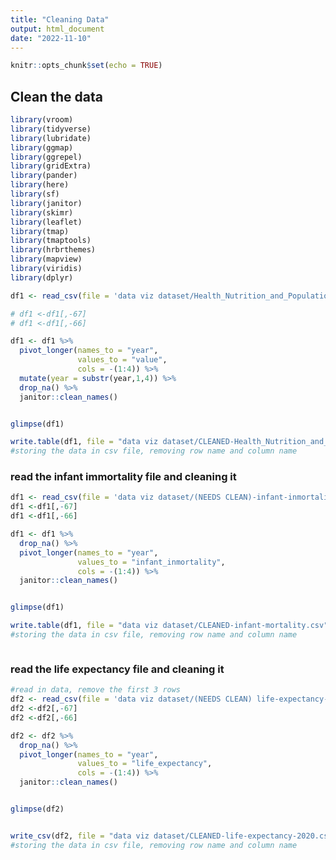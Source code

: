 ```yaml
---
title: "Cleaning Data"
output: html_document
date: "2022-11-10"
---
```


```r
knitr::opts_chunk$set(echo = TRUE)
```


## Clean the data

```r
library(vroom)
library(tidyverse)
library(lubridate)
library(ggmap)
library(ggrepel)
library(gridExtra)
library(pander)
library(here)
library(sf)
library(janitor)
library(skimr)
library(leaflet)
library(tmap)
library(tmaptools)
library(hrbrthemes)
library(mapview)
library(viridis)
library(dplyr)
```


```r

df1 <- read_csv(file = 'data viz dataset/Health_Nutrition_and_Population.csv', na = "..") 

# df1 <-df1[,-67]
# df1 <-df1[,-66]

df1 <- df1 %>% 
  pivot_longer(names_to = "year",
               values_to = "value",
               cols = -(1:4)) %>% 
  mutate(year = substr(year,1,4)) %>% 
  drop_na() %>% 
  janitor::clean_names()


glimpse(df1)

write.table(df1, file = "data viz dataset/CLEANED-Health_Nutrition_and_Population.csv", row.names = FALSE, na = "", sep = ",")
#storing the data in csv file, removing row name and column name

```


### read the infant immortality file and cleaning it
```r


df1 <- read_csv(file = 'data viz dataset/(NEEDS CLEAN)-infant-inmortality.csv',skip=4) 
df1 <-df1[,-67]
df1 <-df1[,-66]

df1 <- df1 %>% 
  drop_na() %>% 
  pivot_longer(names_to = "year",
               values_to = "infant_inmortality",
               cols = -(1:4)) %>% 
  janitor::clean_names()


glimpse(df1)

write.table(df1, file = "data viz dataset/CLEANED-infant-mortality.csv", row.names = FALSE, na = "", sep = ",")
#storing the data in csv file, removing row name and column name



```


### read the life expectancy file and cleaning it

```r

#read in data, remove the first 3 rows
df2 <- read_csv(file = 'data viz dataset/(NEEDS CLEAN) life-expectancy-2020.csv',skip=4) 
df2 <-df2[,-67]
df2 <-df2[,-66]

df2 <- df2 %>% 
  drop_na() %>% 
  pivot_longer(names_to = "year",
               values_to = "life_expectancy",
               cols = -(1:4)) %>% 
  janitor::clean_names()


glimpse(df2)


write_csv(df2, file = "data viz dataset/CLEANED-life-expectancy-2020.csv", na = "")
#storing the data in csv file, removing row name and column name


```
